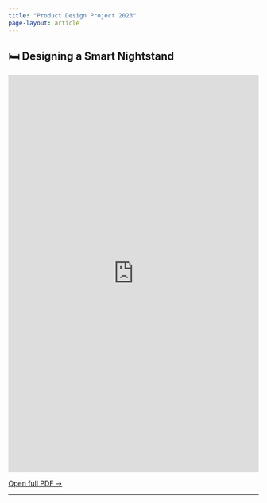 ```yaml
---
title: "Product Design Project 2023"
page-layout: article
---
```


## 🛏️ Designing a Smart Nightstand

<iframe src="https://drive.google.com/file/d/1D56zTAz8yzwPGXi4tczB6AO_izGN4geF/preview" width="100%" height="800px" style="border:none;">

</iframe>

[Open full PDF →](https://drive.google.com/file/d/1D56zTAz8yzwPGXi4tczB6AO_izGN4geF/view?usp=sharing)

------------------------------------------------------------------------
